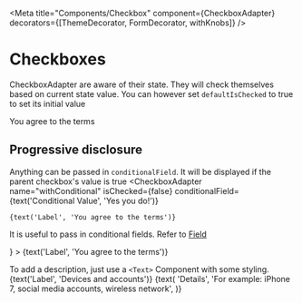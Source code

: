
<Meta
  title="Components/Checkbox"
  component={CheckboxAdapter}
  decorators={[ThemeDecorator, FormDecorator, withKnobs]}
/>

# Checkboxes

CheckboxAdapter are aware of their state. They will check themselves based on current state value. You can however set `defaultIsChecked` to true to set its initial value

<Preview>
<Story name="Checkbox">
  <CheckboxAdapter name="checkbox" defaultIsChecked={true} >
    You agree to the terms
  </CheckboxAdapter>
</Story>
</Preview>

<Props of={CheckboxAdapter} />

## Progressive disclosure

Anything can be passed in `conditionalField`. It will be displayed if the parent checkbox's value is true
<Preview>
<Story name="Conditional">
  <CheckboxAdapter
    name="withConditional"
    isChecked={false}
    conditionalField={text('Conditional Value', 'Yes you do!')}
  >
    {text('Label', 'You agree to the terms')}
  </CheckboxAdapter>
</Story>
</Preview>

It is useful to pass in conditional fields. Refer to [Field](?path=/docs/field--input)

<Preview>
<Story name="Conditional Field">
  <CheckboxAdapter
    name="withConditional"
    isChecked={false}
    conditionalField={<Field name="condition" label="Are you sure?" />}
  >
    {text('Label', 'You agree to the terms')}
  </CheckboxAdapter>
</Story>
</Preview>


To add a description, just use a `<Text>` Component with some styling.
<Preview>
<Story name="With Description">
  <CheckboxAdapter name="withConditional" isChecked={false}>
    {text('Label', 'Devices and accounts')}
    <Text as="span" d="block" fontSize="sm">
      {text(
        'Details',
        'For example: iPhone 7, social media accounts, wireless network',
      )}
    </Text>
  </CheckboxAdapter>
</Story>
</Preview>

